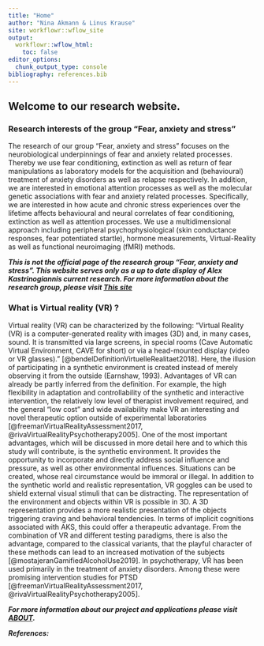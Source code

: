 ```yaml
---
title: "Home"
author: "Nina Akmann & Linus Krause"
site: workflowr::wflow_site
output:
  workflowr::wflow_html:
    toc: false
editor_options:
  chunk_output_type: console
bibliography: references.bib
---
```


## Welcome to our research website.

### Research interests of the group "Fear, anxiety and stress"

The research of our group "Fear, anxiety and stress" focuses on the neurobiological underpinnings of fear and anxiety related processes. Thereby we use fear conditioning, extinction as well as return of fear manipulations as laboratory models for the acquisition and (behavioural) treatment of anxiety disorders as well as relapse respectively. In addition, we are interested in emotional attention processes as well as the molecular genetic associations with fear and anxiety related processes. Specifically, we are interested in how acute and chronic stress experiences over the lifetime affects behavioural and neural correlates of fear conditioning, extinction as well as attention processes. We use a multidimensional approach including peripheral psychophysiological (skin conductance responses, fear potentiated startle), hormone measurements, Virtual-Reality as well as functional neuroimaging (fMRI) methods.

***This is not the official page of the research group "Fear, anxiety and stress". This website serves only as a up to date display of Alex Kastrinogiannis current research. For more information about the research group, please visit [This site](https://lonsdorflab.com/sample-page/)***

### What is Virtual reality (VR) ?

Virtual reality (VR) can be characterized by the following: "Virtual Reality (VR) is a computer-generated reality with images (3D) and, in many cases, sound. It is transmitted via large screens, in special rooms (Cave Automatic Virtual Environment, CAVE for short) or via a head-mounted display (video or VR glasses)." [@bendelDefinitionVirtuelleRealitaet2018]. Here, the illusion of participating in a synthetic environment is created instead of merely observing it from the outside (Earnshaw, 1993). Advantages of VR can already be partly inferred from the definition. For example, the high flexibility in adaptation and controllability of the synthetic and interactive intervention, the relatively low level of therapist involvement required, and the general "low cost" and wide availability make VR an interesting and novel therapeutic option outside of experimental laboratories [@freemanVirtualRealityAssessment2017, @rivaVirtualRealityPsychotherapy2005]. One of the most important advantages, which will be discussed in more detail here and to which this study will contribute, is the synthetic environment. It provides the opportunity to incorporate and directly address social influence and pressure, as well as other environmental influences. Situations can be created, whose real circumstance would be immoral or illegal. In addition to the synthetic world and realistic representation, VR goggles can be used to shield external visual stimuli that can be distracting. The representation of the environment and objects within VR is possible in 3D. A 3D representation provides a more realistic presentation of the objects triggering craving and behavioral tendencies. In terms of implicit cognitions associated with AKS, this could offer a therapeutic advantage. From the combination of VR and different testing paradigms, there is also the advantage, compared to the classical variants, that the playful character of these methods can lead to an increased motivation of the subjects [@mostajeranGamifiedAlcoholUse2019]. In psychotherapy, VR has been used primarily in the treatment of anxiety disorders. Among these were promising intervention studies for PTSD [@freemanVirtualRealityAssessment2017, @rivaVirtualRealityPsychotherapy2005].

***For more information about our project and applications please visit [ABOUT](about.html).***

***References:***
